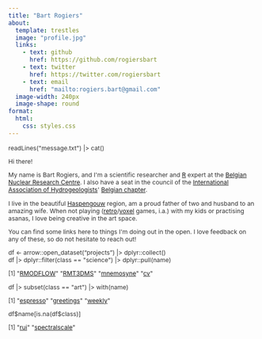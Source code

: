 ```yaml
---
title: "Bart Rogiers"
about:
  template: trestles
  image: "profile.jpg"
  links:
    - text: github
      href: https://github.com/rogiersbart
    - text: twitter
      href: https://twitter.com/rogiersbart
    - text: email
      href: "mailto:rogiers.bart@gmail.com"
  image-width: 240px
  image-shape: round
format: 
  html:
    css: styles.css
---
```


<font style='font-size:87.5%;color:#333;'>
<div class="code">readLines(&#34;message.txt&#34;) |> cat()</div>
<div class="out">
Hi there!

My name is Bart Rogiers, and I&apos;m a scientific researcher and
[R](https://www.r-project.org/) expert at the [Belgian Nuclear Research
Centre](https://www.sckcen.be/en). I also have a seat in the council of the
[International Association of Hydrogeologists](https://iah.org/)&apos; [Belgian
chapter](https://belgium.iah.org/).

I live in the beautiful [Haspengouw](https://en.wikipedia.org/wiki/Hesbaye)
region, am a proud father of two and husband to an amazing wife. When not
playing ([retro](https://mgba.io/)/[voxel](https://www.minetest.net/) games,
i.a.) with my kids or practising asanas, I love being creative in the
art space.

You can find some links here to things I&apos;m doing out in the open. I love
feedback on any of these, so do not hesitate to reach out!
</div>

<div class="code">df <- arrow::open_dataset("projects") |> dplyr::collect()<br>
df |> dplyr::filter(class == &#34;science&#34;) |> dplyr::pull(name)</div>

<div class="out">
[1]
&#34;[RMODFLOW](https://rogiersbart.github.io/RMODFLOW/)&#34;
&#34;[RMT3DMS](https://rogiersbart.github.io/RMT3DMS/)&#34;
&#34;[mnemosyne](https://rogiersbart.github.io/mnemosyne/)&#34;
&#34;[cv](https://rogiersbart.github.io/cv/)&#34;
</div>

<div class="code">df |> subset(class == &#34;art&#34;) |> with(name)</div>

<div class="out">
[1]
&#34;[espresso](https://rogiersbart.github.io/espresso/)&#34;
&#34;[greetings](https://rogiersbart.github.io/greetings/)&#34;
&#34;[weekly](https://rogiersbart.github.io/weekly/)&#34;
</div>

<div class="code">df\$name[is.na(df$class)]</div>

<div class="out">
[1]
&#34;[rui](https://rogiersbart.github.io/rui/)&#34;
&#34;[spectralscale](https://rogiersbart.github.io/spectralscale/)&#34;
</div>
</font>
